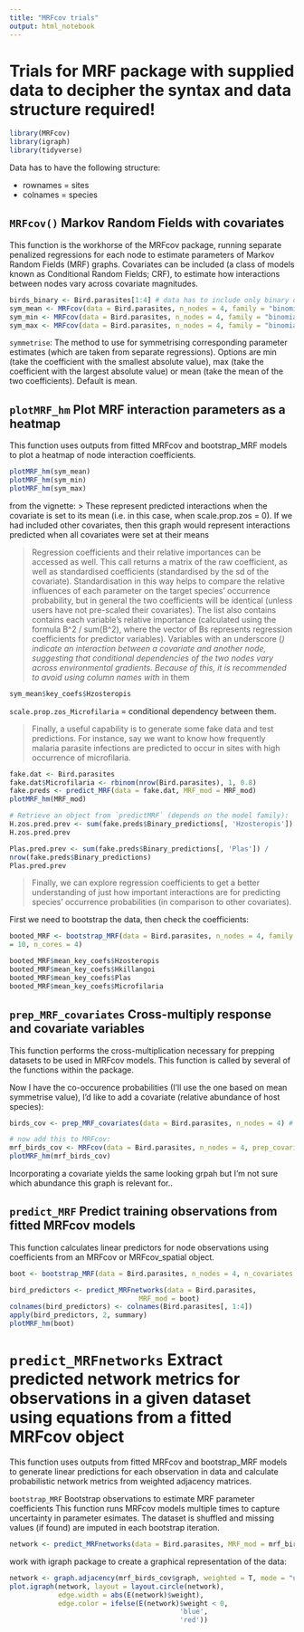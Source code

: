 ```yaml
---
title: "MRFcov trials"
output: html_notebook
---
```


# Trials for MRF package with supplied data to decipher the syntax and data structure required!

```r
library(MRFcov)
library(igraph)
library(tidyverse)

```

Data has to have the following structure:

* rownames = sites
* colnames = species

## `MRFcov()` Markov Random Fields with covariates
This function is the workhorse of the MRFcov package, running separate penalized regressions for
each node to estimate parameters of Markov Random Fields (MRF) graphs. Covariates can be included
(a class of models known as Conditional Random Fields; CRF), to estimate how interactions
between nodes vary across covariate magnitudes.

```r
birds_binary <- Bird.parasites[1:4] # data has to include only binary data to run with "binomial" family
sym_mean <- MRFcov(data = Bird.parasites, n_nodes = 4, family = "binomial") # symmetrise = mean
sym_min <- MRFcov(data = Bird.parasites, n_nodes = 4, family = "binomial", symmetrise = "min") # symmetrise = mean
sym_max <- MRFcov(data = Bird.parasites, n_nodes = 4, family = "binomial", symmetrise = "max") # symmetrise = mean

```

`symmetrise`: The method to use for symmetrising corresponding parameter estimates (which are taken from separate regressions). Options are min (take the coefficient with the smallest absolute value), max (take the coefficient with the largest absolute value) or mean (take the mean of the two coefficients). Default is mean.

## `plotMRF_hm` Plot MRF interaction parameters as a heatmap
This function uses outputs from fitted MRFcov and bootstrap_MRF models to plot a heatmap of node interaction coefficients.

```r
plotMRF_hm(sym_mean)
plotMRF_hm(sym_min)
plotMRF_hm(sym_max)

```
from the vignette:
> These represent predicted interactions when the covariate is set to its mean (i.e. in this case, when scale.prop.zos = 0). If we had included other covariates, then this graph would represent interactions predicted when all covariates were set at their means

> Regression coefficients and their relative importances can be accessed as well. This call returns a matrix of the raw coefficient, as well as standardised coefficients (standardised by the sd of the covariate). Standardisation in this way helps to compare the relative influences of each parameter on the target species’ occurrence probability, but in general the two coefficients will be identical (unless users have not pre-scaled their covariates). The list also contains contains each variable’s relative importance (calculated using the formula B^2 / sum(B^2), where the vector of Bs represents regression coefficients for predictor variables). Variables with an underscore (_) indicate an interaction between a covariate and another node, suggesting that conditional dependencies of the two nodes vary across environmental gradients. Because of this, it is recommended to avoid using column names with _ in them


```r
sym_mean$key_coefs$Hzosteropis
```

`scale.prop.zos_Microfilaria` = conditional dependency between them.

> Finally, a useful capability is to generate some fake data and test predictions. For instance, say we want to know how frequently malaria parasite infections are predicted to occur in sites with high occurrence of microfilaria.

```r
fake.dat <- Bird.parasites
fake.dat$Microfilaria <- rbinom(nrow(Bird.parasites), 1, 0.8)
fake.preds <- predict_MRF(data = fake.dat, MRF_mod = MRF_mod)
plotMRF_hm(MRF_mod)

# Retrieve an object from `predictMRF` (depends on the model family):
H.zos.pred.prev <- sum(fake.preds$Binary_predictions[, 'Hzosteropis']) / nrow(fake.preds$Binary_predictions)
H.zos.pred.prev

Plas.pred.prev <- sum(fake.preds$Binary_predictions[, 'Plas']) /
nrow(fake.preds$Binary_predictions)
Plas.pred.prev

```

> Finally, we can explore regression coefficients to get a better understanding of just how important interactions are for predicting species’ occurrence probabilities (in comparison to other covariates).

First we need to bootstrap the data, then check the coefficients:
```r
booted_MRF <- bootstrap_MRF(data = Bird.parasites, n_nodes = 4, family = 'binomial', n_bootstraps
= 10, n_cores = 4)

booted_MRF$mean_key_coefs$Hzosteropis
booted_MRF$mean_key_coefs$Hkillangoi
booted_MRF$mean_key_coefs$Plas
booted_MRF$mean_key_coefs$Microfilaria

```

## `prep_MRF_covariates` Cross-multiply response and covariate variables
This function performs the cross-multiplication necessary for prepping datasets to be used in MRFcov models. This function is called by several of the functions within the package.

Now I have the co-occurence probabilities (I'll use the one based on mean symmetrise value), I'd like to add a covariate (relative abundance of host species):
```r
birds_cov <- prep_MRF_covariates(data = Bird.parasites, n_nodes = 4) # I use the full dataframe where the left-most columns are species and then afer them: covariates

# now add this to MRFcov:
mrf_birds_cov <- MRFcov(data = Bird.parasites, n_nodes = 4, prep_covariates = TRUE, family = "binomial")
plotMRF_hm(mrf_birds_cov)

```

Incorporating a covariate yields the same looking grpah but I'm not sure which abundance this graph is relevant for..

## `predict_MRF` Predict training observations from fitted MRFcov models
This function calculates linear predictors for node observations using coefficients from an MRFcov or MRFcov_spatial object.

```r
boot <- bootstrap_MRF(data = Bird.parasites, n_nodes = 4, n_covariates = 1, family = "binomial")

bird_predictors <- predict_MRFnetworks(data = Bird.parasites,
                                MRF_mod = boot)
colnames(bird_predictors) <- colnames(Bird.parasites[, 1:4])
apply(bird_predictors, 2, summary)
plotMRF_hm(boot)

```

# `predict_MRFnetworks` Extract predicted network metrics for observations in a given dataset using equations from a fitted MRFcov object
This function uses outputs from fitted MRFcov and bootstrap_MRF models to generate linear predictions for each observation in data and calculate probabilistic network metrics from weighted adjacency matrices.

`bootstrap_MRF` Bootstrap observations to estimate MRF parameter coefficients
This function runs MRFcov models multiple times to capture uncertainty in parameter esimates. The dataset is shuffled and missing values (if found) are imputed in each bootstrap iteration.

```r

network <- predict_MRFnetworks(data = Bird.parasites, MRF_mod = mrf_birds_cov, cached_predictions = bird_predictors, prep_covariates = TRUE)

```

work with igraph package to create a graphical representation of the data:

```r
network <- graph.adjacency(mrf_birds_cov$graph, weighted = T, mode = "undirected") # inside the MRFcov new variable there is a graph element which I'll need to use for igraph
plot.igraph(network, layout = layout.circle(network),
            edge.width = abs(E(network)$weight),
            edge.color = ifelse(E(network)$weight < 0, 
                                          'blue',
                                          'red'))

```


